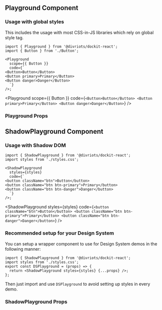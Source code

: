 
## Playground Component

<Description of={Playground} />

### Usage with global styles

This includes the usage with most CSS-in-JS libraries which rely on global style tag.

```tsx
import { Playground } from '@divriots/dockit-react';
import { Button } from './Button';

<Playground
  scope={{ Button }}
  code={`
<Button>Button</Button>
<Button primary>Primary</Button>
<Button danger>Danger</Button>
  `}
/>;
```

<Playground
  scope={{ Button }}
  code={`
<Button>Button</Button>
<Button primary>Primary</Button>
<Button danger>Danger</Button>
  `}
/>

### Playground Props

<Props of={Playground} />

## ShadowPlayground Component

<Description of={ShadowPlayground} />

### Usage with Shadow DOM

```tsx
import { ShadowPlayground } from '@divriots/dockit-react';
import styles from './styles.css';

<ShadowPlayground
  styles={styles}
  code={`
<button className="btn">Button</button>
<button className="btn btn-primary">Primary</button>
<button className="btn btn-danger">Danger</button>
  `}
/>;
```

<ShadowPlayground
  styles={styles}
  code={`
<button className="btn">Button</button>
<button className="btn btn-primary">Primary</button>
<button className="btn btn-danger">Danger</button>
  `}
/>

### Recommended setup for your Design System

You can setup a wrapper component to use for Design System demos in the following manner:

```tsx
import { ShadowPlayground } from '@divriots/dockit-react';
import styles from './styles.css';
export const DSPlayground = (props) => {
  return <ShadowPlayground styles={styles} {...props} />;
};
```

Then just import and use `DSPlayground` to avoid setting up styles in every demo.

### ShadowPlayground Props

<Props of={ShadowPlayground} />
